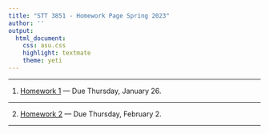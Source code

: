 ```yaml
---
title: "STT 3851 - Homework Page Spring 2023"
author: ''
output:
  html_document:
    css: asu.css
    highlight: textmate
    theme: yeti
---
```


***

1) [Homework 1](..\Homework\HW1chapter1F2022.pdf) --- Due Thursday, January 26.

***


2) [Homework 2](..\Homework\HW2chapter2F2022.pdf) --- Due Thursday, February 2. 

***


<!--


3) [Homework 3](..\Homework\HW3chapter2F2022.pdf) --- Due Thursday, February 9. 

***

4) [Homework 4](..\Homework\HW4chapter2F2022.pdf) --- Due Thursday, February 16. 

***

5) [Homework 5](..\Homework\HW5chapter3F2022.pdf) --- Due Thursday,  February 23. 

***

6) [Homework 6](..\Homework\HW6chapter3F2022.pdf) --- Due Thursday, March 2. 

***

7) [Homework 7](..\Homework\HW7chapter3F2022.pdf) --- Due Thursday, March 9. 

***

8) [Homework 8](..\Homework\HW8chapter3F2022.pdf) --- Due Thursday, March 23. 

***

9) [Homework 9](..\Homework\HW9chapter5F2022.pdf) --- Due Thursday, April 6. 

***

10) [Homework 10](..\Homework\HW10chapter6F2022.pdf) --- Due Thursday, April 13. 

***

-->
